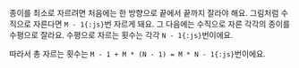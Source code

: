 종이를 최소로 자르려면 처음에는 한 방향으로 끝에서 끝까지 잘라야 해요. 그림처럼 수직으로 자른다면 `M - 1{:js}`번 자르게 돼요.
그 다음에는 수직으로 자른 각각의 종이를 수평으로 잘라요. 수평으로 자르는 횟수는 각각 `N - 1{:js}`번이에요.

따라서 총 자르는 횟수는 `M - 1 + M * (N - 1) = M * N - 1{:js}`번이에요.
